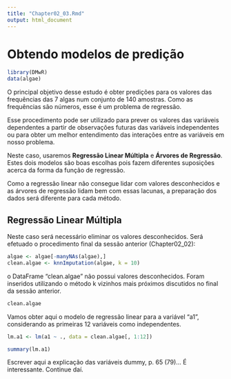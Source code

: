 ```yaml
---
title: "Chapter02_03.Rmd"
output: html_document
---
```

# Obtendo modelos de predição

```r
library(DMwR)
data(algae)
```
O principal objetivo desse estudo é obter predições para os valores das frequências das 7 algas num conjunto de 140 amostras. Como as frequências são números, esse é um problema de regressão. 

Esse procedimento pode ser utilizado para prever os valores das variáveis dependentes a partir de observações futuras das variáveis independentes ou para obter um melhor entendimento das interações entre as variáveis em nosso problema.

Neste caso, usaremos **Regressão Linear Múltipla** e **Árvores de Regressão**. Estes dois modelos são boas escolhas pois fazem diferentes suposições acerca da forma da função de regressão.

Como a regressão linear não consegue lidar com valores desconhecidos e as árvores de regressão lidam bem com essas lacunas, a preparação dos dados será diferente para cada método.

## Regressão Linear Múltipla

Neste caso será necessário eliminar os valores desconhecidos. Será efetuado o procedimento final da sessão anterior (Chapter02_02):

```r
algae <- algae[-manyNAs(algae),]
clean.algae <- knnImputation(algae, k = 10)
```

o DataFrame "clean.algae" não possui valores desconhecidos. Foram inseridos utilizando o método k vizinhos mais próximos discutidos no final da sessão anterior.

```r
clean.algae
```

Vamos obter aqui o modelo de regressão linear para a variável "a1", considerando as primeiras 12 variáveis como independentes.

```r
lm.a1 <- lm(a1 ~ ., data = clean.algae[, 1:12])
```

```r
summary(lm.a1)
```

Escrever aqui a explicação das variáveis dummy, p. 65 (79)... É interessante. Continue daí. 
